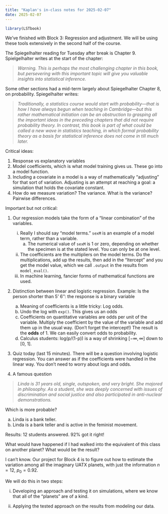 ```yaml
---
title: "Kaplan's in-class notes for 2025-02-07"
date: 2025-02-07
---
```


```r
library(LSTbook)
```

We've finished with Block 3: Regression and adjustment. We will be using these tools extensively in the second half of the course.

The Spiegelhalter reading for Tuesday after break is Chapter 9. Spielgelhalter writes at the start of the chapter:

> *Warning. This is perhaps the most challenging chapter in this book, but persevering with this important topic will give you valuable insights into statistical inference.*

Some other sections had a mid-term largely about Spiegelhalter Chapter 8, on probability. Spiegelhalter writes:

> *Traditionally, a statistics course would start with probability---that is how I have always begun when teaching in Cambridge---but this rather mathematical initiation can be an obstruction to grasping all the important ideas in the preceding chapters that did not require probability theory. In contrast, this book is part of what could be called a new wave in statistics teaching, in which formal probability theory as a basis for statistical inference does not come in till much later.*

Critical ideas:

1. Response vs explanatory variables
2. Model coefficients, which is what model training gives us. These go into a model function.
3. Including a covariate in a model is a way of mathematically "adjusting" for that sort of variation. Adjusting is an attempt at reaching a goal: a simulation that holds the covariate constant.
4. How do we measure variation? The variance. What is the variance? Pairwise differences.

Important but not critical:

1. Our regression models take the form of a "linear combination" of the variables.
    i. Really I should say "model terms." `sexM` is an example of a model term, rather than a variable.
        a. The numerical value of `sexM` is 1 or zero, depending on whether the specimen is at the stated level. You can only be at one level.
    ii. The coefficients are the multipliers on the model terms. Do the multiplications, add up the results, then add in the "Itercept" and you get the model value, which we call `.output` in the results from `model_eval()`.
    iii. In machine learning, fancier forms of mathematical functions are used. 
2. Distinction between linear and logistic regression. Example: Is the person shorter than 5' 6'': the response is a binary variable
    a. Meaning of coefficients is a little tricky: Log odds.
    b. Undo the log with `exp()`. This gives us an odds
    c. Coefficients on quantitative variables are odds per unit of the variable. Multiply the coefficient by the value of the variable and add them up in the usual way. (Don't forget the intercept!) The result is the **odds** of 1. We can easily convert odds to probability.
    d. Calculus students: log(p/(1-p)) is a way of shrinking [$-\infty, \infty$] down to [0, 1].
    
    


1. Quiz today (last 15 minutes). There will be a question involving logistic regression. You can answer as if the coefficients were handled in the linear way. You don't need to worry about logs and odds.

2. A famous question 

> *Linda is 31 years old, single, outspoken, and very bright. She majored in philosophy. As a student, she was deeply concerned with issues of discrimination and social justice and also participated in anti-nuclear demonstrations.* 

Which is more probable?
    
a. Linda is a bank teller.
b. Linda is a bank teller and is active in the feminist movement.

Results: 12 students answered. 92% got it right!

What would have happened if I had walked into the equivalent of this class on another planet? What would be the result?

I can't know. Our project for Block 4 is to figure out how to estimate the variation among all the imaginary UATX planets, with just the information $n=12$, $p_0 = 0.92$.

We will do this in two steps:

i. Developing an approach and testing it on simulations, where we know that all of the "planets" are of a kind.

ii. Applying the tested approach on the results from modeling our data.


